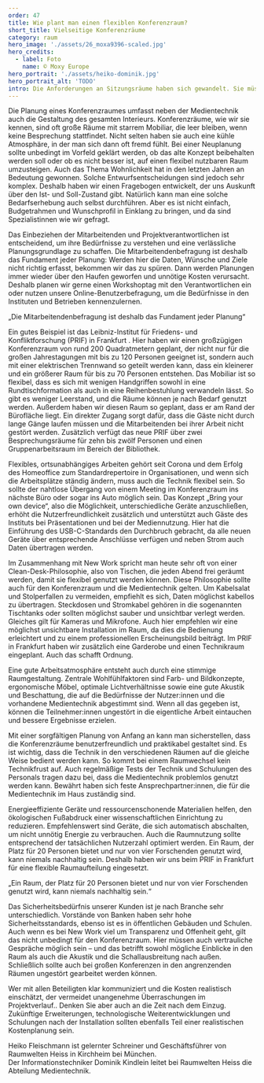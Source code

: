 ---
order: 47
title: Wie plant man einen flexiblen Konferenzraum?
short_title: Vielseitige Konferenzräume
category: raum
hero_image: './assets/26_moxa9396-scaled.jpg'
hero_credits:
  - label: Foto
    name: © Moxy Europe
hero_portrait: './assets/heiko-dominik.jpg'
hero_portrait_alt: 'TODO'
intro: Die Anforderungen an Sitzungsräume haben sich gewandelt. Sie müssen flexibel und einfach anpassbar sein. Heiko Fleischmann und Dominik Kindlein von Raumwelten Heiss wissen, wie man sie gestaltet
---

<InterviewQuestion q="Petra Schmidt: Wie beginne ich mit der Planung eines Konferenzraums?">

Die Planung eines Konferenzraumes umfasst neben der Medientechnik auch die Gestaltung des gesamten Interieurs. Konferenzräume, wie wir sie kennen, sind oft große Räume mit starrem Mobiliar, die leer bleiben, wenn keine Besprechung stattfindet. Nicht selten haben sie auch eine kühle Atmosphäre, in der man sich dann oft fremd fühlt. Bei einer Neuplanung sollte unbedingt im Vorfeld geklärt werden, ob das alte Konzept beibehalten werden soll oder ob es nicht besser ist, auf einen flexibel nutzbaren Raum umzusteigen. Auch das Thema Wohnlichkeit hat in den letzten Jahren an Bedeutung gewonnen. Solche Entwurfsentscheidungen sind jedoch sehr komplex. Deshalb haben wir einen Fragebogen entwickelt, der uns Auskunft über den Ist- und Soll-Zustand gibt. Natürlich kann man eine solche Bedarfserhebung auch selbst durchführen. Aber es ist nicht einfach, Budgetrahmen und Wunschprofil in Einklang zu bringen, und da sind Spezialistinnen wie wir gefragt.

</InterviewQuestion>

<InterviewQuestion q="Wie binde ich die Mitarbeitenden in den Entscheidungsprozess ein?">

Das Einbeziehen der Mitarbeitenden und Projektverantwortlichen ist entscheidend, um ihre Bedürfnisse zu verstehen und eine verlässliche Planungsgrundlage zu schaffen. Die Mitarbeitendenbefragung ist deshalb das Fundament jeder Planung: Werden hier die Daten, Wünsche und Ziele nicht richtig erfasst, bekommen wir das zu spüren. Dann werden Planungen immer wieder über den Haufen geworfen und unnötige Kosten verursacht. Deshalb planen wir gerne einen Workshoptag mit den Verantwortlichen ein oder nutzen unsere Online-Benutzerbefragung, um die Bedürfnisse in den Instituten und Betrieben kennenzulernen.

</InterviewQuestion>

<Quote>

„Die Mitarbeitendenbefragung ist deshalb das Fundament jeder Planung“

</Quote>

<InterviewQuestion q="Wie sieht ein flexibel gestalteter Konferenzraum aus? Welche Möglichkeiten bieten sich?">

Ein gutes Beispiel ist das Leibniz-Institut für Friedens- und Konfliktforschung (PRIF) in Frankfurt . Hier haben wir einen großzügigen Konferenzraum von rund 200 Quadratmetern geplant, der nicht nur für die großen Jahrestagungen mit bis zu 120 Personen geeignet ist, sondern auch mit einer elektrischen Trennwand so geteilt werden kann, dass ein kleinerer und ein größerer Raum für bis zu 70 Personen entstehen. Das Mobiliar ist so flexibel, dass es sich mit wenigen Handgriffen sowohl in eine Rundtischformation als auch in eine Reihenbestuhlung verwandeln lässt. So gibt es weniger Leerstand, und die Räume können je nach Bedarf genutzt werden. Außerdem haben wir diesen Raum so geplant, dass er am Rand der Bürofläche liegt. Ein direkter Zugang sorgt dafür, dass die Gäste nicht durch lange Gänge laufen müssen und die Mitarbeitenden bei ihrer Arbeit nicht gestört werden. Zusätzlich verfügt das neue PRIF über zwei Besprechungsräume für zehn bis zwölf Personen und einen Gruppenarbeitsraum im Bereich der Bibliothek.

</InterviewQuestion>

<Figure size="full" src="plan-overview.png" caption="Planung für die neuen Räume des Leibniz-Instituts für Friedens- und Konfliktforschung (PRIF) in Frankfurt." alt="TODO alt"></Figure>

<InterviewQuestion q="Wie gehe ich bei der technischen Planung vor?">

Flexibles, ortsunabhängiges Arbeiten gehört seit Corona und dem Erfolg des Homeoffice zum Standardrepertoire in Organisationen, und wenn sich die Arbeitsplätze ständig ändern, muss auch die Technik flexibel sein. So sollte der nahtlose Übergang von einem Meeting im Konferenzraum ins nächste Büro oder sogar ins Auto möglich sein. Das Konzept „Bring your own device“, also die Möglichkeit, unterschiedliche Geräte anzuschließen, erhöht die Nutzerfreundlichkeit zusätzlich und unterstützt auch Gäste des Instituts bei Präsentationen und bei der Mediennutzung. Hier hat die Einführung des USB-C-Standards den Durchbruch gebracht, da alle neuen Geräte über entsprechende Anschlüsse verfügen und neben Strom auch Daten übertragen werden.

</InterviewQuestion>

<InterviewQuestion q="Wie lassen sich drahtlose Technologien integrieren? Und wie vermeide ich langfristig Kabelsalat?">

Im Zusammenhang mit New Work spricht man heute sehr oft von einer Clean-Desk-Philosophie, also von Tischen, die jeden Abend frei geräumt werden, damit sie flexibel genutzt werden können. Diese Philosophie sollte auch für den Konferenzraum und die Medientechnik gelten. Um Kabelsalat und Stolperfallen zu vermeiden, empfiehlt es sich, Daten möglichst kabellos zu übertragen. Steckdosen und Stromkabel gehören in die sogenannten Tischtanks oder sollten möglichst sauber und unsichtbar verlegt werden. Gleiches gilt für Kameras und Mikrofone. Auch hier empfehlen wir eine möglichst unsichtbare Installation im Raum, da dies die Bedienung erleichtert und zu einem professionellen Erscheinungsbild beiträgt. Im PRIF in Frankfurt haben wir zusätzlich eine Garderobe und einen Technikraum eingeplant. Auch das schafft Ordnung.

</InterviewQuestion>

<Figure size="large" src="plan-detail.png" caption="lexible Raumplanung im PRIF. Eine Trennwand ermöglicht verschiedene Nutzungsszenarien." alt="TODO Alt"></Figure>

<InterviewQuestion q="Welche Rolle spielt die Raumgestaltung bei der Planung?">

Eine gute Arbeitsatmosphäre entsteht auch durch eine stimmige Raumgestaltung. Zentrale Wohlfühlfaktoren sind Farb- und Bildkonzepte, ergonomische Möbel, optimale Lichtverhältnisse sowie eine gute Akustik und Beschattung, die auf die Bedürfnisse der Nutzer:innen und die vorhandene Medientechnik abgestimmt sind. Wenn all das gegeben ist, können die Teilnehmer:innen ungestört in die eigentliche Arbeit eintauchen und bessere Ergebnisse erzielen.

</InterviewQuestion>

<InterviewQuestion q="Wie lässt sich der Konferenzraum benutzerfreundlich gestalten?">

Mit einer sorgfältigen Planung von Anfang an kann man sicherstellen, dass die Konferenzräume benutzerfreundlich und praktikabel gestaltet sind. Es ist wichtig, dass die Technik in den verschiedenen Räumen auf die gleiche Weise bedient werden kann. So kommt bei einem Raumwechsel kein Technikfrust auf. Auch regelmäßige Tests der Technik und Schulungen des Personals tragen dazu bei, dass die Medientechnik problemlos genutzt werden kann. Bewährt haben sich feste Ansprechpartner:innen, die für die Medientechnik im Haus zuständig sind.

</InterviewQuestion>

<InterviewQuestion q="Was ist zu tun, damit das Raumkonzept auch nachhaltig ist?">

Energieeffiziente Geräte und ressourcenschonende Materialien helfen, den ökologischen Fußabdruck einer wissenschaftlichen Einrichtung zu reduzieren. Empfehlenswert sind Geräte, die sich automatisch abschalten, um nicht unnötig Energie zu verbrauchen. Auch die Raumnutzung sollte entsprechend der tatsächlichen Nutzerzahl optimiert werden. Ein Raum, der Platz für 20 Personen bietet und nur von vier Forschenden genutzt wird, kann niemals nachhaltig sein. Deshalb haben wir uns beim PRIF in Frankfurt für eine flexible Raumaufteilung eingesetzt.

</InterviewQuestion>

<Quote>

„Ein Raum, der Platz für 20 Personen bietet und nur von vier Forschenden genutzt wird, kann niemals nachhaltig sein.“

</Quote>

<InterviewQuestion q="Wie lassen sich Sicherheit und Vertraulichkeit gewährleisten?">

Das Sicherheitsbedürfnis unserer Kunden ist je nach Branche sehr unterschiedlich. Vorstände von Banken haben sehr hohe Sicherheitsstandards, ebenso ist es in öffentlichen Gebäuden und Schulen. Auch wenn es bei New Work viel um Transparenz und Offenheit geht, gilt das nicht unbedingt für den Konferenzraum. Hier müssen auch vertrauliche Gespräche möglich sein – und das betrifft sowohl mögliche Einblicke in den Raum als auch die Akustik und die Schallausbreitung nach außen. Schließlich sollte auch bei großen Konferenzen in den angrenzenden Räumen ungestört gearbeitet werden können.

</InterviewQuestion>

<InterviewQuestion q="Was sollte ich bei der Budgetplanung für einen Konferenzraum beachten?">

Wer mit allen Beteiligten klar kommuniziert und die Kosten realistisch einschätzt, der vermeidet unangenehme Überraschungen im Projektverlauf.. Denken Sie aber auch an die Zeit nach dem Einzug. Zukünftige Erweiterungen, technologische Weiterentwicklungen und Schulungen nach der Installation sollten ebenfalls Teil einer realistischen Kostenplanung sein.

</InterviewQuestion>

<Aside>

Heiko Fleischmann ist gelernter Schreiner und Geschäftsführer von Raumwelten Heiss in Kirchheim bei München.\
Der Informationstechniker Dominik Kindlein leitet bei Raumwelten Heiss die Abteilung Medientechnik.

</Aside>

